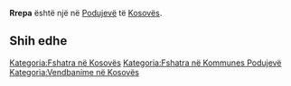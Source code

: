 {{Fshat në 
 | Emri                = Rrepa
 | EmriAlt                = 
 | NAME_SHORT_FORM=      
 | NAME_GENERIC=      
 | NAME_SORT_NAME_RO=      RREPA
 | FULL_NAME_RO = Rrepa
 | FULL_NAME_ND_RO=Rrepa
 | SORT_NAME_RG=RREPA
 | FULL_NAME_RG=Rrepa
 | FULL_NAME_ND_RG=Rrepa
 | SRP_NAME_SHORT_FORM=      
 | SRP_NAME_GENERIC=      
 | SRP_NAME_SORT_NAME_RO=      
 | SRP_FULL_NAME_RO = 
 | SRP_FULL_NAME_ND_RO=
 | SRP_SORT_NAME_RG=
 | SRP_FULL_NAME_RG=
 | SRP_FULL_NAME_ND_RG=
 | Emri (Rasa dhanore) = 
 | Figura              = 
 | Shteti              = Kosovo
 | Komuna              = Podujevë
 | Kodi postar         = 
 | Sipërfaqja          = 

 | Popullsia           = 

 | Regj. i popullsisë  = 
 | Dend. e popullsisë  = 
 | Faqja zyrtare       = 
 <!--- Koordinatat ----> 
 | Gjerësia            = 43.0325
 | Gjatësia            = 21.123056
 | Lartësia            = 
}}
'''Rrepa''' është një [[]] në [[Podujevë]] të [[Kosovës]].

<!-- == Gjeografia == -->
<!-- == Historia == -->
<!-- == Demografia == -->
== Shih edhe ==
{{Komuna Podujevë}}
{{Kosovo-Administrata-Cung}}

[[Kategoria:Fshatra në Kosovës]]
[[Kategoria:Fshatra në Kommunes Podujevë]]
[[Kategoria:Vendbanime në Kosovës]]